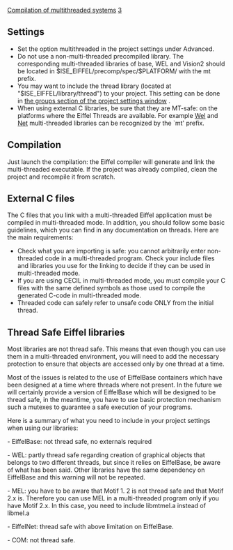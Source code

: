 [[Property:title|Compilation of multithreaded systems]]
[[Property:weight|3]]
==Settings==
* Set the option multithreaded in the project settings under Advanced. 
* Do not use a non-multi-threaded precompiled library. The corresponding multi-threaded libraries of base, WEL and Vision2 should be located in $ISE_EIFFEL/precomp/spec/$PLATFORM/ with the mt prefix. 
* You may want to include the thread library (located at "$ISE_EIFFEL/library/thread") to your project. This setting can be done in [[Group Options| the groups section of the project settings window]] . 
* When using external C libraries, be sure that they are MT-safe: on the platforms where the Eiffel Threads are available. For example [[WEL Library|Wel]]  and [[EiffelNet Library|Net]]  multi-threaded libraries can be recognized by the `mt' prefix. 

==Compilation==

Just launch the compilation: the Eiffel compiler will generate and link the multi-threaded executable. If the project was already compiled, clean the project and recompile it from scratch.

==External C files==

The C files that you link with a multi-threaded Eiffel application must be compiled in multi-threaded mode. In addition, you should follow some basic guidelines, which you can find in any documentation on threads. Here are the main requirements:
* Check what you are importing is safe: you cannot arbitrarily enter non-threaded code in a multi-threaded program. Check your include files and libraries you use for the linking to decide if they can be used in multi-threaded mode. 
* If you are using CECIL in multi-threaded mode, you must compile your C files with the same defined symbols as those used to compile the generated C-code in multi-threaded mode. 
* Threaded code can safely refer to unsafe code ONLY from the initial thread. 

{{note|'''Note''': if you use the libraries Net and MEL in multi-threaded mode, you should use libmtnet. a and libmtmel. a. When using MEL, you have to be aware that Motif 1. 2 is not threaded-safe (i.e not reentrant). Motif 2. x is threaded-safe.}}

==Thread Safe Eiffel libraries==

Most libraries are not thread safe. This means that even though you can use them in a multi-threaded environment, you will need to add the necessary protection to ensure that objects are accessed only by one thread at a time. 

Most of the issues is related to the use of EiffelBase containers which have been designed at a time where threads where not present. In the future we will certainly provide a version of EiffelBase which will be designed to be thread safe, in the meantime, you have to use basic protection mechanism such a mutexes to guarantee a safe execution of your programs. 

Here is a summary of what you need to include in your project settings when using our libraries:

- EiffelBase: not thread safe, no externals required

- WEL: partly thread safe regarding creation of graphical objects that belongs to two different threads, but since it relies on EiffelBase, be aware of what has been said. Other libraries have the same dependency on EiffelBase and this warning will not be repeated.

- MEL: you have to be aware that Motif 1. 2 is not thread safe and that Motif 2.x is. Therefore you can use MEL in a multi-threaded program only if you have Motif 2.x. In this case, you need to include libmtmel.a instead of libmel.a

- EiffelNet: thread safe with above limitation on EiffelBase.

- COM: not thread safe. 




